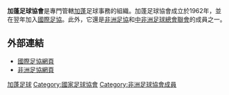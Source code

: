 {{國家足協
|Name               = 加蓬足球協會
|Logo               = <!-- 檔案不存在 Gabon FA.png -->
|Founded            = 1962年
|FIFA affiliation   = 1963年
|Region             = [[非洲足協|非洲足協]]
|Region affiliation = 1967年
|Subegion             = [[中非洲足球總會聯會|中非洲足球總會聯會]]
|Subegion affiliation = ?
|President          =  	Leon Ababe
}}

'''加蓬足球協會'''是專門管轄[[加蓬|加蓬]]足球事務的組織。加蓬足球協會成立於1962年，並在翌年加入[[國際足協|國際足協]]。此外，它還是[[非洲足協|非洲足協]]和[[中非洲足球總會聯會|中非洲足球總會聯會]]的成員之一。

==外部連結==
* [http://www.fifa.com/associations/association=gab/index.html 國際足協網頁]{{Wayback|url=http://www.fifa.com/associations/association=gab/index.html |date=20120206032117 }}
* [http://www.cafonline.com/association/gabon 非洲足協網頁]{{Wayback|url=http://www.cafonline.com/association/gabon |date=20130822104611 }}

{{非洲足球協會成員}}

[[Category:加蓬足球|]]
[[Category:國家足球協會|Category:國家足球協會]]
[[Category:非洲足球協會成員|Category:非洲足球協會成員]]
